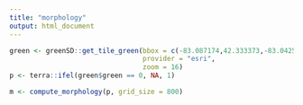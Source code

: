 ```yaml
---
title: "morphology"
output: html_document
---
```


```r
green <- greenSD::get_tile_green(bbox = c(-83.087174,42.333373,-83.042542,42.358748), 
                                 provider = "esri",
                                 zoom = 16)
p <- terra::ifel(green$green == 0, NA, 1)
```

```r
m <- compute_morphology(p, grid_size = 800)
```
